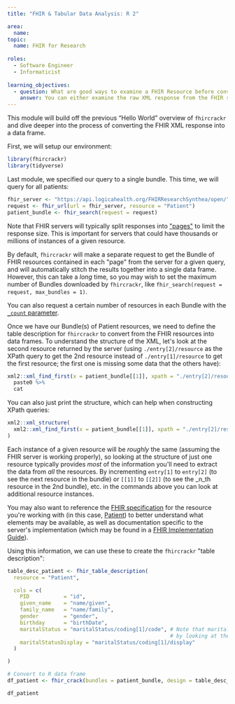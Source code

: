 ```yaml
---
title: "FHIR & Tabular Data Analysis: R 2"

area:
  name: 
topic:
  name: FHIR for Research
  
roles:
  - Software Engineer
  - Informaticist
  
learning_objectives:
  - question: What are good ways to examine a FHIR Resource before converting it to a data frame?
    answer: You can either examine the raw XML response from the FHIR server or reference the FHIR specificaiton for the resource you're working with.
---
```


This module will build off the previous "Hello World" overview of `fhircrackr` and dive deeper into the process of converting the FHIR XML response into a data frame.

First, we will setup our environment:

```r
library(fhircrackr)
library(tidyverse)
```

Last module, we specified our query to a single bundle. This time, we will query for all patients:

```r
fhir_server <- "https://api.logicahealth.org/FHIRResearchSynthea/open/"
request <- fhir_url(url = fhir_server, resource = "Patient")
patient_bundle <- fhir_search(request = request)
```

Note that FHIR servers will typically split responses into [\"pages\"](http://www.hl7.org/fhir/http.html#paging) to limit the response size. This is important for servers that could have thousands or millions of instances of a given resource.

By default, `fhircrackr` will make a separate request to get the Bundle of FHIR resources contained in each \"page\" from the server for a given query, and will automatically stitch the results together into a single data frame. However, this can take a *long* time, so you may wish to set the maximum number of Bundles downloaded by `fhircrackr`, like `fhir_search(request = request, max_bundles = 1)`.

You can also request a certain number of resources in each Bundle with the [`_count` parameter](https://www.hl7.org/fhir/search.html#count).

Once we have our Bundle(s) of Patient resources, we need to define the table description for `fhircrackr` to convert from the FHIR resources into data frames. To understand the structure of the XML, let\'s look at the second resource returned by the server (using `./entry[2]/resource` as the XPath query to get the 2nd resource instead of `./entry[1]/resource` to get the first resource; the first one is missing some data that the others have):

```r
xml2::xml_find_first(x = patient_bundle[[1]], xpath = "./entry[2]/resource") %>%
  paste0 %>%
  cat
```

You can also just print the structure, which can help when constructing XPath queries:

```r
xml2::xml_structure(
  xml2::xml_find_first(x = patient_bundle[[1]], xpath = "./entry[2]/resource")
)
```

Each instance of a given resource will be *roughly* the same (assuming the FHIR server is working properly), so looking at the structure of just one resource typically provides *most* of the information you\'ll need to extract the data from *all* the resources. By incrementing `entry[1]` to `entry[2]` (to see the next resource in the bundle) or `[[1]]` to `[[2]]` (to see the \_n_th resource in the 2nd bundle), etc. in the commands above you can look at additional resource instances.

You may also want to reference the [FHIR specification](https://www.hl7.org/fhir/resourcelist.html) for the resource you\'re working with (in this case, [Patient](https://www.hl7.org/fhir/patient.html)) to better understand what elements may be available, as well as documentation specific to the server\'s implementation (which may be found in a [FHIR Implementation Guide](https://www.hl7.org/fhir/implementationguide.html)).

Using this information, we can use these to create the `fhircrackr` \"table description\":

```r
table_desc_patient <- fhir_table_description(
  resource = "Patient",

  cols = c(
    PID           = "id",
    given_name    = "name/given",
    family_name   = "name/family",
    gender        = "gender",
    birthday      = "birthDate",
    maritalStatus = "maritalStatus/coding[1]/code", # Note that marital status is not in the example we printed above - but you can see it may be available
                                                    # by looking at the FHIR spec: https://www.hl7.org/fhir/R4/patient.html
    maritalStatusDisplay = "maritalStatus/coding[1]/display"
  )

)

# Convert to R data frame
df_patient <- fhir_crack(bundles = patient_bundle, design = table_desc_patient, verbose = 0)

df_patient
```
